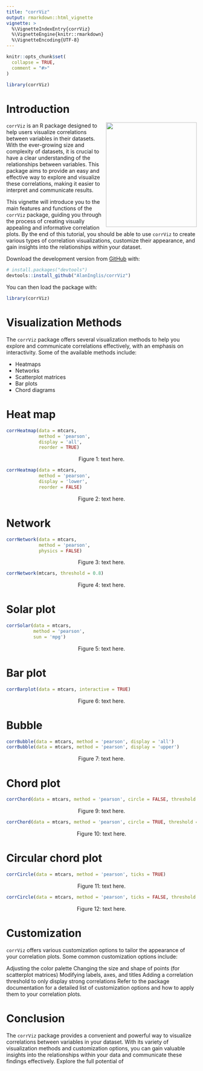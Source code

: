 ```yaml
---
title: "corrViz"
output: rmarkdown::html_vignette
vignette: >
  %\VignetteIndexEntry{corrViz}
  %\VignetteEngine{knitr::rmarkdown}
  %\VignetteEncoding{UTF-8}
---
```


```r
knitr::opts_chunk$set(
  collapse = TRUE,
  comment = "#>"
)
```

```r
library(corrViz)
```


<!-- avoid border around images -->
<style>
img {
  border: 0;
  }
</style>
 
# Introduction

<!-- badges: start -->
<img src="https://raw.githubusercontent.com/AlanInglis/corrViz/main/badge/corrvizlogo.png" width="240" height="276" align="right" />
<!-- badges: end -->


`corrViz` is an R package designed to help users visualize correlations between variables in their datasets. With the ever-growing size and complexity of datasets, it is crucial to have a clear understanding of the relationships between variables. This package aims to provide an easy and effective way to explore and visualize these correlations, making it easier to interpret and communicate results.

This vignette will introduce you to the main features and functions of the `corrViz` package, guiding you through the process of creating visually appealing and informative correlation plots. By the end of this tutorial, you should be able to use `corrViz` to create various types of correlation visualizations, customize their appearance, and gain insights into the relationships within your dataset.


Download the development version from [GitHub](https://github.com/AlanInglis/corrViz) with:

``` r
# install.packages("devtools")
devtools::install_github("AlanInglis/corrViz")
```

You can then load the package with:
``` r
library(corrViz)
```
  
  
# Visualization Methods

The `corrViz` package offers several visualization methods to help you explore and communicate correlations effectively, with an emphasis on interactivity. Some of the available methods include:

* Heatmaps
* Networks
* Scatterplot matrices
* Bar plots
* Chord diagrams

# Heat map

```r
corrHeatmap(data = mtcars,
            method = 'pearson',
            display = 'all',
            reorder = TRUE)

```
<center>
<caption><span id="fig1:fig1">Figure 1: </span>text here.</caption>
</center>

```r
corrHeatmap(data = mtcars,
            method = 'pearson',
            display = 'lower',
            reorder = FALSE)

```
<center>
<caption><span id="fig2:fig2">Figure 2: </span>text here.</caption>
</center>

# Network

```r
corrNetwork(data = mtcars,
            method = 'pearson',
            physics = FALSE)

```
<center>
<caption><span id="fig3:fig3">Figure 3: </span>text here.</caption>
</center>
```r
corrNetwork(mtcars, threshold = 0.8)
```
<center>
<caption><span id="fig4:fig4">Figure 4: </span>text here.</caption>
</center>


# Solar plot

```r
corrSolar(data = mtcars,
          method = 'pearson',
          sun = 'mpg')

```
<center>
<caption><span id="fig5:fig5">Figure 5: </span>text here.</caption>
</center>


# Bar plot

```r
corrBarplot(data = mtcars, interactive = TRUE)
```
<center>
<caption><span id="fig6:fig6">Figure 6: </span>text here.</caption>
</center>

# Bubble

```r
corrBubble(data = mtcars, method = 'pearson', display = 'all')
corrBubble(data = mtcars, method = 'pearson', display = 'upper')
```
<center>
<caption><span id="fig7:fig7">Figure 7: </span>text here.</caption>
</center>

# Chord plot

```r
corrChord(data = mtcars, method = 'pearson', circle = FALSE, threshold = 0.8)
```
<center>
<caption><span id="fig9:fig9">Figure 9: </span>text here.</caption>
</center>



```r
corrChord(data = mtcars, method = 'pearson', circle = TRUE, threshold = 0.8)
```
<center>
<caption><span id="fig10:fig10">Figure 10: </span>text here.</caption>
</center>

# Circular chord plot

```r
corrCircle(data = mtcars, method = 'pearson', ticks = TRUE)
```
<center>
<caption><span id="fig11:fig11">Figure 11: </span>text here.</caption>
</center>


```r
corrCircle(data = mtcars, method = 'pearson', ticks = FALSE, threshold = 0.8)
```
<center>
<caption><span id="fig12:fig12">Figure 12: </span>text here.</caption>
</center>





# Customization

`corrViz` offers various customization options to tailor the appearance of your correlation plots. Some common customization options include:

Adjusting the color palette
Changing the size and shape of points (for scatterplot matrices)
Modifying labels, axes, and titles
Adding a correlation threshold to only display strong correlations
Refer to the package documentation for a detailed list of customization options and how to apply them to your correlation plots.

# Conclusion
The `corrViz` package provides a convenient and powerful way to visualize correlations between variables in your dataset. With its variety of visualization methods and customization options, you can gain valuable insights into the relationships within your data and communicate these findings effectively. Explore the full potential of
  
